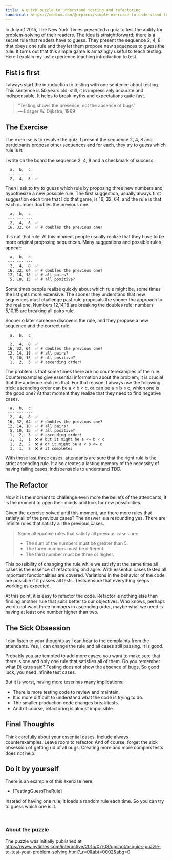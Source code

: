 ```yaml
---
title: A quick puzzle to understand testing and refactoring
canonical: https://medium.com/@drpicox/simple-exercise-to-understand-testing-and-refactoring-9b3431afd333
---
```



In July of 2015, The New York Times presented a quiz to test the ability for problem-solving of their readers. The idea is straightforward; there is a secret rule that readers have to guess. They present the sequence 2, 4, 8 that obeys one rule and they let them propose new sequences to guess the rule. It turns out that this simple game is amazingly useful to teach testing. Here I explain my last experience teaching introduction to test.

## Fist is first

I always start the introduction to testing with one sentence about testing. This sentence is 50 years old; still, it is impressively accurate and indispensable. It helps to break myths and expectations quite fast.

> “Testing shows the presence, not the absence of bugs”  
> — Edsger W. Dijkstra, 1969

## The Exercise

The exercise is to resolve the quiz. I present the sequence 2, 4, 8 and participants propose other sequences and for each, they try to guess which rule is it.

I write on the board the sequence 2, 4, 8 and a checkmark of success.

```
  a,  b,  c  
 --- --- ---
  2,  4,  8  ✅
```

Then I ask to try to guess which rule by proposing three new numbers and hypothesize a new possible rule. The first suggestion, usually always first suggestion each time that I do that game, is 16, 32, 64, and the rule is that each number doubles the previous one.

```
  a,  b,  c  
 --- --- ---
  2,  4,  8  ✅
 16, 32, 64  ✅ # doubles the previous one?
```

It is not that rule. At this moment people usually realize that they have to be more original proposing sequences. Many suggestions and possible rules appear:

```
  a,  b,  c  
 --- --- ---
  2,  4,  8  ✅
 16, 32, 64  ✅ # doubles the previous one?
 12, 14, 18  ✅ # all pairs?
  5, 10, 15  ✅ # all positive?
```

Some times people realize quickly about which rule might be, some times the list gets more extensive. The sooner they understand that new sequences must challenge past rule proposals the sooner the approach to the real one. Numbers 12,14,18 are breaking the doubles rule; numbers 5,10,15 are breaking all pairs rule.

Sooner o later someone discovers the rule, and they propose a new sequence and the correct rule.

```
  a,  b,  c  
 --- --- ---
  2,  4,  8  ✅
 16, 32, 64  ✅ # doubles the previous one?
 12, 14, 18  ✅ # all pairs?
  5, 10, 15  ✅ # all positive?
  1,  2,  3  ✅ # ascending order!
```

The problem is that some times there are no counterexamples of the rule. Counterexamples give essential information about the problem; it is crucial that the audience realizes that. For that reason, I always use the following trick: ascending order can be a < b < c, or can be a ≤ b ≤ c, which one is the good one? At that moment they realize that they need to find negative cases.

```
  a,  b,  c  
 --- --- ---
  2,  4,  8  ✅
 16, 32, 64  ✅ # doubles the previous one?
 12, 14, 18  ✅ # all pairs?
  5, 10, 15  ✅ # all positive?
  1,  2,  3  ✅ # ascending order!
  1,  1,  1  ❌ # but it might be a <= b < c
  1,  2,  2  ❌ # or it might be a < b <= c
  1,  1,  2  ❌ # it completes
```

With those last three cases, attendants are sure that the right rule is the strict ascending rule. It also creates a lasting memory of the necessity of having failing cases, indispensable to understand TDD.

## The Refactor

Now it is the moment to challenge even more the beliefs of the attendants; it is the moment to open their minds and look for new possibilities.

Given the exercise solved until this moment, are there more rules that satisfy all of the previous cases? The answer is a resounding yes. There are infinite rules that satisfy all the previous cases.

> Some alternative rules that satisfy all previous cases are:
>
> - The sum of the numbers must be greater than 5.
> - The three numbers must be different.
> - The third number must be three or higher.

This possibility of changing the rule while we satisfy at the same time all cases is the essence of refactoring and agile. With essential cases tested all important functionalities are covered. Variations in the behavior of the code are possible if it passes all tests. Tests ensure that everything keeps working as expected.

At this point, it is easy to refactor the code. Refactor is nothing else than finding another rule that suits better to our objectives. Who knows, perhaps we do not want three numbers in ascending order, maybe what we need is having at least one number higher than two.

## The Sick Obsession

I can listen to your thoughts as I can hear to the complaints from the attendants. Yes, I can change the rule and all cases still passing. It is good.

Probably you are tempted to add more cases; you want to make sure that there is one and only one rule that satisfies all of them. Do you remember what Dijkstra said? Testing does not show the absence of bugs. So good luck, you need infinite test cases.

But it is worst, having more tests has many implications:

- There is more testing code to review and maintain.
- It is more difficult to understand what the code is trying to do.
- The smaller production code changes break tests.
- And of course, refactoring is almost impossible.

## Final Thoughts

Think carefully about your essential cases. Include always counterexamples. Leave room to refactor. And of course, forget the sick obsession of getting rid of all bugs. Creating more and more complex tests does not help.

## Do it by yourself

There is an example of this exercise here:

- [TestingGuessTheRule]

Instead of having one rule, it loads a random rule each time.
So you can try to guess which one is it.


<br />

### About the puzzle

The puzzle was initially published at https://www.nytimes.com/interactive/2015/07/03/upshot/a-quick-puzzle-to-test-your-problem-solving.html?_r=0&abt=0002&abg=0